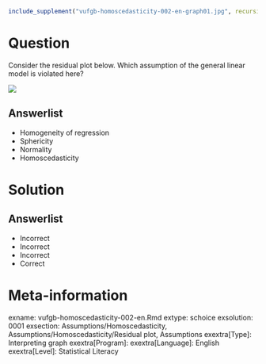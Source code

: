 ```r
include_supplement("vufgb-homoscedasticity-002-en-graph01.jpg", recursive = TRUE)
```

Question
========

Consider the residual plot below. Which assumption of the general linear model is violated here?

![](vufgb-homoscedasticity-002-en-graph01.jpg)
  
Answerlist
----------
* Homogeneity of regression
* Sphericity
* Normality
* Homoscedasticity

Solution
========

Answerlist
----------
* Incorrect
* Incorrect
* Incorrect
* Correct

Meta-information
================
exname: vufgb-homoscedasticity-002-en.Rmd
extype: schoice
exsolution: 0001
exsection: Assumptions/Homoscedasticity, Assumptions/Homoscedasticity/Residual plot, Assumptions
exextra[Type]: Interpreting graph
exextra[Program]: 
exextra[Language]: English
exextra[Level]: Statistical Literacy
